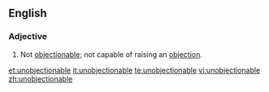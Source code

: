==English==
===Adjective===
{{en-adj}}
# Not [[objectionable]]; not capable of raising an [[objection]].

[[et:unobjectionable]]
[[it:unobjectionable]]
[[te:unobjectionable]]
[[vi:unobjectionable]]
[[zh:unobjectionable]]